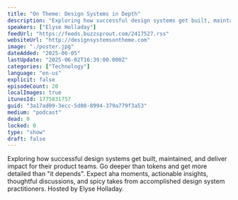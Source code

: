 ```yaml
---
title: "On Theme: Design Systems in Depth"
description: "Exploring how successful design systems get built, maintained, and deliver impact for their product teams. Go deeper than tokens and get more detailed than \"it depends\". Expect aha moments, actionable insights, thoughtful discussions, and spicy takes from accomplished design system practitioners. Hosted by Elyse Holladay."
speakers: ["Elyse Holladay"]
feedUrl: "https://feeds.buzzsprout.com/2417527.rss"
websiteUrl: "http://designsystemsontheme.com"
image: "./poster.jpg"
dateAdded: "2025-06-05"
lastUpdate: "2025-06-02T16:39:00.000Z"
categories: ["Technology"]
language: "en-us"
explicit: false
episodeCount: 20
localImages: true
itunesId: 1775831757
guid: "3a17ad09-3ecc-5d08-8994-379a779f3a53"
medium: "podcast"
dead: 0
locked: 0
type: "show"
draft: false
---
```


Exploring how successful design systems get built, maintained, and deliver impact for their product teams. Go deeper than tokens and get more detailed than "it depends". Expect aha moments, actionable insights, thoughtful discussions, and spicy takes from accomplished design system practitioners. Hosted by Elyse Holladay.
